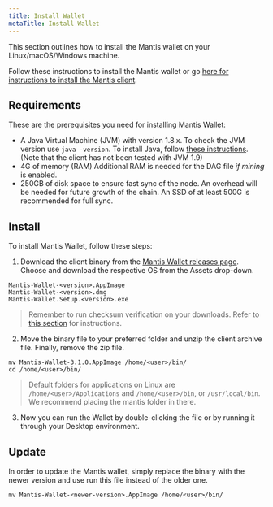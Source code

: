```yaml
---
title: Install Wallet
metaTitle: Install Wallet
---
```


This section outlines how to install the Mantis wallet on your Linux/macOS/Windows machine.

Follow these instructions to install the Mantis wallet or go [here for instructions to install the Mantis client](/install/install-client).


## Requirements

These are the prerequisites you need for installing Mantis Wallet:
* A Java Virtual Machine (JVM) with version 1.8.x.
    To check the JVM version use `java -version`.
    To install Java, follow [these instructions](https://java.com/en/download/help/download_options.html).
    (Note that the client has not been tested with JVM 1.9)
* 4G of memory (RAM)
    Additional RAM is needed for the DAG file _if mining_ is enabled.
* 250GB of disk space to ensure fast sync of the node. An overhead will be needed for future growth of the chain. An SSD of at least 500G is recommended for full sync.

## Install

To install Mantis Wallet, follow these steps:

1. Download the client binary from the [Mantis Wallet releases page](https://github.com/input-output-hk/mantis-wallet/releases).
Choose and download the respective OS from the Assets drop-down.

```
Mantis-Wallet-<version>.AppImage
Mantis-Wallet-<version>.dmg
Mantis-Wallet.Setup.<version>.exe
```

> Remember to run checksum verification on your downloads. Refer to [this section](first-steps/downloads#checksum) for instructions.

2. Move the binary file to your preferred folder and unzip the client archive file. Finally, remove the zip file.

```
mv Mantis-Wallet-3.1.0.AppImage /home/<user>/bin/
cd /home/<user>/bin/
```

> Default folders for applications on Linux are `/home/<user>/Applications` and `/home/<user>/bin`, or `/usr/local/bin`. We recommend placing the mantis folder in there.


3. Now you can run the Wallet by double-clicking the file or by running it through your Desktop environment.


## Update

In order to update the Mantis wallet, simply replace the binary with the newer version and use run this file instead of the older one.

```
mv Mantis-Wallet-<newer-version>.AppImage /home/<user>/bin/
```
